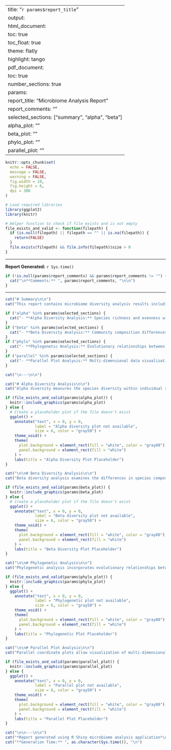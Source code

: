 
---
title: "`r params$report_title`"
output: 
  html_document:
    toc: true
    toc_float: true
    theme: flatly
    highlight: tango
  pdf_document:
    toc: true
    number_sections: true
params:
  report_title: "Microbiome Analysis Report"
  report_comments: ""
  selected_sections: ["summary", "alpha", "beta"]
  alpha_plot: ""
  beta_plot: ""
  phylo_plot: ""
  parallel_plot: ""
---

```r
knitr::opts_chunk$set(
  echo = FALSE, 
  message = FALSE, 
  warning = FALSE,
  fig.width = 10,
  fig.height = 6,
  dpi = 300
)

# Load required libraries
library(ggplot2)
library(knitr)

# Helper function to check if file exists and is not empty
file_exists_and_valid <- function(filepath) {
  if (is.null(filepath) || filepath == "" || is.na(filepath)) {
    return(FALSE)
  }
  file.exists(filepath) && file.info(filepath)$size > 0
}
```

---

**Report Generated:** `r Sys.time()`

```r
if (!is.null(params$report_comments) && params$report_comments != "") {
  cat("\n**Comments:** ", params$report_comments, "\n\n")
}
```

---

```r
cat("# Summary\n\n")
cat("This report contains microbiome diversity analysis results including:\n\n")

if ("alpha" %in% params$selected_sections) {
  cat("- **Alpha Diversity Analysis:** Species richness and evenness within samples\n")
}
if ("beta" %in% params$selected_sections) {
  cat("- **Beta Diversity Analysis:** Community composition differences between samples\n")
}
if ("phylo" %in% params$selected_sections) {
  cat("- **Phylogenetic Analysis:** Evolutionary relationships between species\n")
}
if ("parallel" %in% params$selected_sections) {
  cat("- **Parallel Plot Analysis:** Multi-dimensional data visualization\n")
}

cat("\n---\n\n")
```

```r
cat("# Alpha Diversity Analysis\n\n")
cat("Alpha diversity measures the species diversity within individual samples, providing insights into the richness and evenness of microbial communities.\n\n")
```

```r
if (file_exists_and_valid(params$alpha_plot)) {
  knitr::include_graphics(params$alpha_plot)
} else {
  # Create a placeholder plot if the file doesn't exist
  ggplot() + 
    annotate("text", x = 0, y = 0, 
             label = "Alpha diversity plot not available", 
             size = 6, color = "gray50") +
    theme_void() +
    theme(
      plot.background = element_rect(fill = "white", color = "gray80"),
      panel.background = element_rect(fill = "white")
    ) +
    labs(title = "Alpha Diversity Plot Placeholder")
}
```

```r
cat("\n\n# Beta Diversity Analysis\n\n")
cat("Beta diversity analysis examines the differences in species composition between samples, revealing patterns of community structure and relationships.\n\n")
```

```r
if (file_exists_and_valid(params$beta_plot)) {
  knitr::include_graphics(params$beta_plot)
} else {
  # Create a placeholder plot if the file doesn't exist  
  ggplot() + 
    annotate("text", x = 0, y = 0, 
             label = "Beta diversity plot not available", 
             size = 6, color = "gray50") +
    theme_void() +
    theme(
      plot.background = element_rect(fill = "white", color = "gray80"),
      panel.background = element_rect(fill = "white")
    ) +
    labs(title = "Beta Diversity Plot Placeholder")
}
```

```r
cat("\n\n# Phylogenetic Analysis\n\n")
cat("Phylogenetic analysis incorporates evolutionary relationships between species to provide deeper insights into community structure.\n\n")
```

```r
if (file_exists_and_valid(params$phylo_plot)) {
  knitr::include_graphics(params$phylo_plot)
} else {
  ggplot() + 
    annotate("text", x = 0, y = 0, 
             label = "Phylogenetic plot not available", 
             size = 6, color = "gray50") +
    theme_void() +
    theme(
      plot.background = element_rect(fill = "white", color = "gray80"),
      panel.background = element_rect(fill = "white")
    ) +
    labs(title = "Phylogenetic Plot Placeholder")
}
```

```r
cat("\n\n# Parallel Plot Analysis\n\n")
cat("Parallel coordinate plots allow visualization of multi-dimensional relationships in the microbiome data.\n\n")
```

```r
if (file_exists_and_valid(params$parallel_plot)) {
  knitr::include_graphics(params$parallel_plot)
} else {
  ggplot() + 
    annotate("text", x = 0, y = 0, 
             label = "Parallel plot not available", 
             size = 6, color = "gray50") +
    theme_void() +
    theme(
      plot.background = element_rect(fill = "white", color = "gray80"),
      panel.background = element_rect(fill = "white")
    ) +
    labs(title = "Parallel Plot Placeholder")
}
```

```r
cat("\n\n---\n\n")
cat("*Report generated using R Shiny microbiome analysis application*\n\n")
cat("**Generation Time:** ", as.character(Sys.time()), "\n")
```

